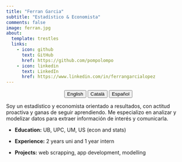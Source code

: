 ```yaml
---
title: "Ferran Garcia"
subtitle: "Estadístico & Economista"
comments: false
image: ferran.jpg
about:
  template: trestles
  links:
    - icon: github
      text: GitHub
      href: https://github.com/pompolompo
    - icon: linkedin
      text: LinkedIn
      href: https://www.linkedin.com/in/ferrangarcialopez
---
```


<center>

::: {.btn-group role="group" aria-label="About"}
<a href="about-en.html"> <button type="button" class="btn btn-primary me-md-2 btn-sm">English</button></a> <a href="about-ca.html"> <button type="button" class="btn btn-primary me-md-2 btn-sm">Català</button></a> <a href="about-es.html"> <button type="button" class="btn btn-primary me-md-2 btn-sm">Español</button></a>
:::

</center>

Soy un estadístico y economista orientado a resultados, con actitud proactiva y ganas de seguir aprendiendo. Me especializo en analizar y modelizar datos para extraer información de interés y comunicarla.

- **Education:** UB, UPC, UM, US (econ and stats)

- **Experience:** 2 years uni and 1 year intern

- **Projects:** web scrapping, app development, modelling

